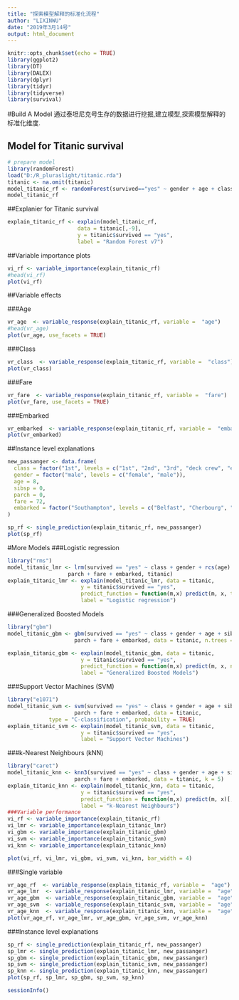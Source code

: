 ```yaml
---
title: "探索模型解释的标准化流程"
author: "LIXINWU"
date: "2019年3月14号"
output: html_document
---
```


```r
knitr::opts_chunk$set(echo = TRUE)
library(ggplot2)
library(DT)
library(DALEX)
library(dplyr)
library(tidyr)
library(tidyverse)
library(survival)
```

#Build A Model
    通过泰坦尼克号生存的数据进行挖掘,建立模型,探索模型解释的标准化维度.

## Model for Titanic survival 

```r
# prepare model
library(randomForest)
load("D:/R_pluraslight/titanic.rda")
titanic <- na.omit(titanic)
model_titanic_rf <- randomForest(survived=="yes" ~ gender + age + class+embarked+ fare + sibsp + parch,  data = titanic)
model_titanic_rf
```



##Explanier for Titanic survival 
```r
explain_titanic_rf <- explain(model_titanic_rf, 
                      data = titanic[,-9],
                      y = titanic$survived == "yes", 
                      label = "Random Forest v7")
```


##Variable importance plots
```r
vi_rf <- variable_importance(explain_titanic_rf)
#head(vi_rf)
plot(vi_rf)
```

##Variable effects

###Age 
```r
vr_age  <- variable_response(explain_titanic_rf, variable =  "age")
#head(vr_age)
plot(vr_age, use_facets = TRUE)
```

###Class

```r
vr_class  <- variable_response(explain_titanic_rf, variable =  "class")
plot(vr_class)
```

###Fare
```r
vr_fare  <- variable_response(explain_titanic_rf, variable =  "fare")
plot(vr_fare, use_facets = TRUE)
```

###Embarked
```r
vr_embarked  <- variable_response(explain_titanic_rf, variable =  "embarked")
plot(vr_embarked)
```

##Instance level explanations
```r
new_passanger <- data.frame(
  class = factor("1st", levels = c("1st", "2nd", "3rd", "deck crew", "engineering crew", "restaurant staff", "victualling crew")),
  gender = factor("male", levels = c("female", "male")),
  age = 8,
  sibsp = 0,
  parch = 0,
  fare = 72,
  embarked = factor("Southampton", levels = c("Belfast", "Cherbourg", "Queenstown", "Southampton"))
)

sp_rf <- single_prediction(explain_titanic_rf, new_passanger)
plot(sp_rf)
```

#More Models 
###Logistic regression 

```r
library("rms")
model_titanic_lmr <- lrm(survived == "yes" ~ class + gender + rcs(age) + sibsp +
                   parch + fare + embarked, titanic)
explain_titanic_lmr <- explain(model_titanic_lmr, data = titanic, 
                       y = titanic$survived == "yes", 
                       predict_function = function(m,x) predict(m, x, type="fitted"),
                       label = "Logistic regression")
```


###Generalized Boosted Models 
```r
library("gbm")
model_titanic_gbm <- gbm(survived == "yes" ~ class + gender + age + sibsp +
                     parch + fare + embarked, data = titanic, n.trees = 15000)

explain_titanic_gbm <- explain(model_titanic_gbm, data = titanic, 
                       y = titanic$survived == "yes", 
                       predict_function = function(m,x) predict(m, x, n.trees = 15000, type = "response"),
                       label = "Generalized Boosted Models")
```

###Support Vector Machines (SVM)

```r
library("e1071")
model_titanic_svm <- svm(survived == "yes" ~ class + gender + age + sibsp +
                     parch + fare + embarked, data = titanic, 
             type = "C-classification", probability = TRUE)
explain_titanic_svm <- explain(model_titanic_svm, data = titanic, 
                       y = titanic$survived == "yes", 
                       label = "Support Vector Machines")
```

###k-Nearest Neighbours (kNN)
```r
library("caret")
model_titanic_knn <- knn3(survived == "yes" ~ class + gender + age + sibsp +
                     parch + fare + embarked, data = titanic, k = 5)
explain_titanic_knn <- explain(model_titanic_knn, data = titanic, 
                       y = titanic$survived == "yes", 
                       predict_function = function(m,x) predict(m, x)[,2],
                       label = "k-Nearest Neighbours")
###Variable performance
vi_rf <- variable_importance(explain_titanic_rf)
vi_lmr <- variable_importance(explain_titanic_lmr)
vi_gbm <- variable_importance(explain_titanic_gbm)
vi_svm <- variable_importance(explain_titanic_svm)
vi_knn <- variable_importance(explain_titanic_knn)

plot(vi_rf, vi_lmr, vi_gbm, vi_svm, vi_knn, bar_width = 4)
```

###Single variable 
```r
vr_age_rf  <- variable_response(explain_titanic_rf, variable =  "age")
vr_age_lmr  <- variable_response(explain_titanic_lmr, variable =  "age")
vr_age_gbm  <- variable_response(explain_titanic_gbm, variable =  "age")
vr_age_svm  <- variable_response(explain_titanic_svm, variable =  "age")
vr_age_knn  <- variable_response(explain_titanic_knn, variable =  "age")
plot(vr_age_rf, vr_age_lmr, vr_age_gbm, vr_age_svm, vr_age_knn)
```


###Instance level explanations
```r
sp_rf <- single_prediction(explain_titanic_rf, new_passanger)
sp_lmr <- single_prediction(explain_titanic_lmr, new_passanger)
sp_gbm <- single_prediction(explain_titanic_gbm, new_passanger)
sp_svm <- single_prediction(explain_titanic_svm, new_passanger)
sp_knn <- single_prediction(explain_titanic_knn, new_passanger)
plot(sp_rf, sp_lmr, sp_gbm, sp_svm, sp_knn)
```


```r
sessionInfo()
```
